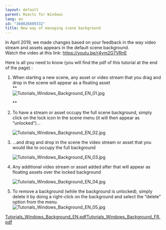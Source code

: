 ```yaml
---
layout: default
parent: Reacts for Windows
lang: en
id: "360026889332"
title: New way of managing scene background
---
```

In April 2019, we made changes based on your feedback in the way video stream and assets appears in the default scene background.  
Watch the video at this link: https://youtu.be/r4ym2G7VRnE

Here is all you need to know (you will find the pdf of this tutorial at the end of the page) :

1.  When starting a new scene, any asset or video stream that you drag and drop in the scene will appear as a floating asset  
    **  
    ![Tutorials_Windows_Background_EN_01.jpg](@assets/attachments/Tutorials_Windows_Background_EN_01.jpg)
      
      
    **
2.  To have a stream or asset occupy the full scene background, simply click on the lock icon in the scene menu (it will then appear as “unlocked”)…  
      
    ![Tutorials_Windows_Background_EN_02.jpg](@assets/attachments/Tutorials_Windows_Background_EN_02.jpg)
3.  …and drag and drop in the scene the video stream or asset that you would like to occupy the full background  
      
    ![Tutorials_Windows_Background_EN_03.jpg](@assets/attachments/Tutorials_Windows_Background_EN_03.jpg)
4.  Any additional video stream or asset added after that will appear as floating assets over the locked background  
      
    ![Tutorials_Windows_Background_EN_04.jpg](@assets/attachments/Tutorials_Windows_Background_EN_04.jpg)
5.  To remove a background (while the background is unlocked), simply delete it by doing a right-click on the background and select the “delete” option from the menu.  
    ![Tutorials_Windows_Background_EN_05.jpg](@assets/attachments/Tutorials_Windows_Background_EN_05.jpg)

[Tutorials\_Windows\_Background\_EN.pdf](@assets/attachments/Tutorials_Windows_Background_EN.pdf)[Tutorials\_Windows\_Background\_FR.pdf](@assets/attachments/Tutorials_Windows_Background_FR.pdf)


